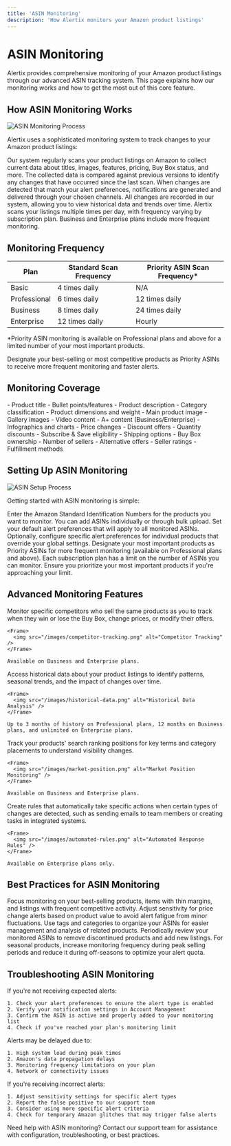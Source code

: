 ```yaml
---
title: 'ASIN Monitoring'
description: 'How Alertix monitors your Amazon product listings'
---
```


# ASIN Monitoring

Alertix provides comprehensive monitoring of your Amazon product listings through our advanced ASIN tracking system. This page explains how our monitoring works and how to get the most out of this core feature.

## How ASIN Monitoring Works

<Frame>
  <img src="/images/asin-monitoring-diagram.png" alt="ASIN Monitoring Process" />
</Frame>

Alertix uses a sophisticated monitoring system to track changes to your Amazon product listings:

<Steps>
  <Step title="Data Collection">
    Our system regularly scans your product listings on Amazon to collect current data about titles, images, features, pricing, Buy Box status, and more.
  </Step>
  <Step title="Change Detection">
    The collected data is compared against previous versions to identify any changes that have occurred since the last scan.
  </Step>
  <Step title="Alert Generation">
    When changes are detected that match your alert preferences, notifications are generated and delivered through your chosen channels.
  </Step>
  <Step title="Historical Tracking">
    All changes are recorded in our system, allowing you to view historical data and trends over time.
  </Step>
</Steps>

<Info>
  Alertix scans your listings multiple times per day, with frequency varying by subscription plan. Business and Enterprise plans include more frequent monitoring.
</Info>

## Monitoring Frequency

| Plan | Standard Scan Frequency | Priority ASIN Scan Frequency* |
|------|-------------------------|-------------------------------|
| Basic | 4 times daily | N/A |
| Professional | 6 times daily | 12 times daily |
| Business | 8 times daily | 24 times daily |
| Enterprise | 12 times daily | Hourly |

*Priority ASIN monitoring is available on Professional plans and above for a limited number of your most important products.

<Tip>
  Designate your best-selling or most competitive products as Priority ASINs to receive more frequent monitoring and faster alerts.
</Tip>

## Monitoring Coverage

<CardGroup cols={2}>
  <Card title="Product Details" icon="clipboard-list">
    - Product title
    - Bullet points/features
    - Product description
    - Category classification
    - Product dimensions and weight
  </Card>
  
  <Card title="Visual Elements" icon="images">
    - Main product image
    - Gallery images
    - Video content
    - A+ content (Business/Enterprise)
    - Infographics and charts
  </Card>
  
  <Card title="Offer Information" icon="tag">
    - Price changes
    - Discount offers
    - Quantity discounts
    - Subscribe & Save eligibility
    - Shipping options
  </Card>
  
  <Card title="Competitive Data" icon="users">
    - Buy Box ownership
    - Number of sellers
    - Alternative offers
    - Seller ratings
    - Fulfillment methods
  </Card>
</CardGroup>

## Setting Up ASIN Monitoring

<Frame>
  <img src="/images/asin-setup.png" alt="ASIN Setup Process" />
</Frame>

Getting started with ASIN monitoring is simple:

<Steps>
  <Step title="Add ASINs">
    Enter the Amazon Standard Identification Numbers for the products you want to monitor. You can add ASINs individually or through bulk upload.
  </Step>
  <Step title="Configure Global Preferences">
    Set your default alert preferences that will apply to all monitored ASINs.
  </Step>
  <Step title="Customize Individual ASINs">
    Optionally, configure specific alert preferences for individual products that override your global settings.
  </Step>
  <Step title="Set Priority ASINs">
    Designate your most important products as Priority ASINs for more frequent monitoring (available on Professional plans and above).
  </Step>
</Steps>

<Warning>
  Each subscription plan has a limit on the number of ASINs you can monitor. Ensure you prioritize your most important products if you're approaching your limit.
</Warning>

## Advanced Monitoring Features

<AccordionGroup>
  <Accordion title="Competitor Tracking">
    Monitor specific competitors who sell the same products as you to track when they win or lose the Buy Box, change prices, or modify their offers.
    
    <Frame>
      <img src="/images/competitor-tracking.png" alt="Competitor Tracking" />
    </Frame>
    
    Available on Business and Enterprise plans.
  </Accordion>
  
  <Accordion title="Historical Data Analysis">
    Access historical data about your product listings to identify patterns, seasonal trends, and the impact of changes over time.
    
    <Frame>
      <img src="/images/historical-data.png" alt="Historical Data Analysis" />
    </Frame>
    
    Up to 3 months of history on Professional plans, 12 months on Business plans, and unlimited on Enterprise plans.
  </Accordion>
  
  <Accordion title="Market Position Monitoring">
    Track your products' search ranking positions for key terms and category placements to understand visibility changes.
    
    <Frame>
      <img src="/images/market-position.png" alt="Market Position Monitoring" />
    </Frame>
    
    Available on Business and Enterprise plans.
  </Accordion>
  
  <Accordion title="Automated Response Rules">
    Create rules that automatically take specific actions when certain types of changes are detected, such as sending emails to team members or creating tasks in integrated systems.
    
    <Frame>
      <img src="/images/automated-rules.png" alt="Automated Response Rules" />
    </Frame>
    
    Available on Enterprise plans only.
  </Accordion>
</AccordionGroup>

## Best Practices for ASIN Monitoring

<CardGroup cols={2}>
  <Card title="Prioritize Your Catalog" icon="star">
    Focus monitoring on your best-selling products, items with thin margins, and listings with frequent competitive activity.
  </Card>
  
  <Card title="Customize Alert Thresholds" icon="sliders">
    Adjust sensitivity for price change alerts based on product value to avoid alert fatigue from minor fluctuations.
  </Card>
  
  <Card title="Group Similar Products" icon="layer-group">
    Use tags and categories to organize your ASINs for easier management and analysis of related products.
  </Card>
  
  <Card title="Regular Audit" icon="clipboard-check">
    Periodically review your monitored ASINs to remove discontinued products and add new listings.
  </Card>
</CardGroup>

<Tip>
  For seasonal products, increase monitoring frequency during peak selling periods and reduce it during off-seasons to optimize your alert quota.
</Tip>

## Troubleshooting ASIN Monitoring

<AccordionGroup>
  <Accordion title="Missing Alerts">
    If you're not receiving expected alerts:
    
    1. Check your alert preferences to ensure the alert type is enabled
    2. Verify your notification settings in Account Management
    3. Confirm the ASIN is active and properly added to your monitoring list
    4. Check if you've reached your plan's monitoring limit
  </Accordion>
  
  <Accordion title="Delayed Alerts">
    Alerts may be delayed due to:
    
    1. High system load during peak times
    2. Amazon's data propagation delays
    3. Monitoring frequency limitations on your plan
    4. Network or connectivity issues
  </Accordion>
  
  <Accordion title="False Positives">
    If you're receiving incorrect alerts:
    
    1. Adjust sensitivity settings for specific alert types
    2. Report the false positive to our support team
    3. Consider using more specific alert criteria
    4. Check for temporary Amazon glitches that may trigger false alerts
  </Accordion>
</AccordionGroup>

<Info>
  Need help with ASIN monitoring? Contact our support team for assistance with configuration, troubleshooting, or best practices.
</Info>
